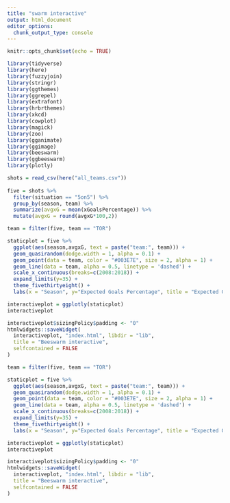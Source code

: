 ---
title: "swarm interactive"
output: html_document
editor_options: 
  chunk_output_type: console
---

```{r setup, include=FALSE}
knitr::opts_chunk$set(echo = TRUE)
```

```{r}
library(tidyverse)
library(here)
library(fuzzyjoin)
library(stringr)
library(ggthemes)
library(ggrepel)
library(extrafont)
library(hrbrthemes)
library(xkcd)
library(cowplot)
library(magick)
library(zoo)
library(gganimate)
library(ggimage)
library(beeswarm)
library(ggbeeswarm)
library(plotly)

shots = read_csv(here("all_teams.csv"))
  
five = shots %>% 
  filter(situation == "5on5") %>% 
  group_by(season, team) %>% 
  summarize(avgxG = mean(xGoalsPercentage)) %>%
  mutate(avgxG = round(avgxG*100,2))
```
```{r}
team = filter(five, team == "TOR")

staticplot = five %>%
  ggplot(aes(season,avgxG, text = paste("team:", team))) +
  geom_quasirandom(dodge.width = 1, alpha = 0.1) +
  geom_point(data = team, color = "#003E7E", size = 2, alpha = 1) +
  geom_line(data = team, alpha = 0.5, linetype = 'dashed') +
  scale_x_continuous(breaks=c(2008:2018)) +
  expand_limits(y=35) +
  theme_fivethirtyeight() +
  labs(x = "Season", y="Expected Goals Percentage", title = "Expected Goals Percentage since 2008", subtitle = "Data from Moneypuck.com")

interactiveplot = ggplotly(staticplot)
interactiveplot

interactiveplot$sizingPolicy$padding <- "0"
htmlwidgets::saveWidget(
  interactiveplot, "index.html", libdir = "lib",
  title = "Beeswarm interactive",
  selfcontained = FALSE
)

```

```{r}
team = filter(five, team == "TOR")

staticplot = five %>%
  ggplot(aes(season,avgxG, text = paste("team:", team))) +
  geom_quasirandom(dodge.width = 1, alpha = 0.1) +
  geom_point(data = team, color = "#003E7E", size = 2, alpha = 1) +
  geom_line(data = team, alpha = 0.5, linetype = 'dashed') +
  scale_x_continuous(breaks=c(2008:2018)) +
  expand_limits(y=35) +
  theme_fivethirtyeight() +
  labs(x = "Season", y="Expected Goals Percentage", title = "Expected Goals Percentage since 2008", subtitle = "Data from Moneypuck.com")

interactiveplot = ggplotly(staticplot)
interactiveplot

interactiveplot$sizingPolicy$padding <- "0"
htmlwidgets::saveWidget(
  interactiveplot, "index.html", libdir = "lib",
  title = "Beeswarm interactive",
  selfcontained = FALSE
)
```

